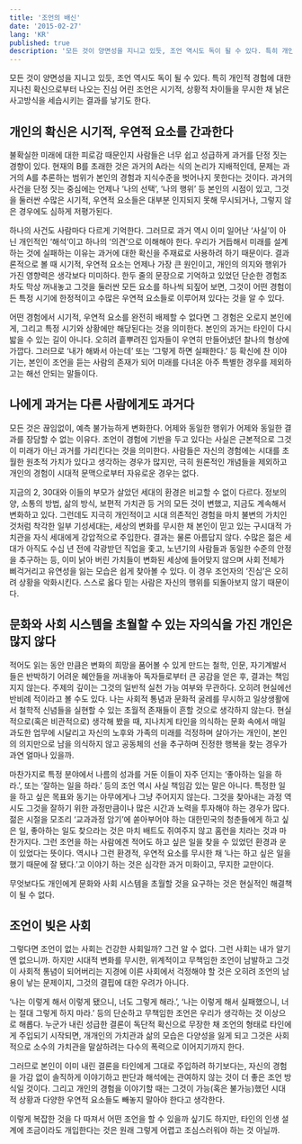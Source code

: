 ```yaml
---
title: '조언의 배신'
date: '2015-02-27'
lang: 'KR'
published: true
description: '모든 것이 양면성을 지니고 있듯, 조언 역시도 독이 될 수 있다. 특히 개인적 경험에 대한 지나친 확신으로부터 나오는 진심 어린 조언은 시기적, 상황적 차이들을 무시한 채 낡은 사고방식을 세습시키는 결과를 낳기도 한다.'
---
```


모든 것이 양면성을 지니고 있듯, 조언 역시도 독이 될 수 있다. 특히 개인적 경험에 대한 지나친 확신으로부터 나오는 진심 어린 조언은 시기적, 상황적 차이들을 무시한 채 낡은 사고방식을 세습시키는 결과를 낳기도 한다.

## 개인의 확신은 시기적, 우연적 요소를 간과한다

불확실한 미래에 대한 피로감 때문인지 사람들은 너무 쉽고 성급하게 과거를 단정 짓는 경향이 있다. 현재의 B를 초래한 것은 과거의 A라는 식의 논리가 지배적인데, 문제는 과거의 A를 추론하는 범위가 본인의 경험과 지식수준을 벗어나지 못한다는 것이다. 과거의 사건을 단정 짓는 중심에는 언제나 ‘나의 선택’, ‘나의 행위’ 등 본인의 시점이 있고, 그것을 둘러싼 수많은 시기적, 우연적 요소들은 대부분 인지되지 못해 무시되거나, 그렇지 않은 경우에도 심하게 저평가된다.

하나의 사건도 사람마다 다르게 기억한다. 그러므로 과거 역시 이미 일어난 ‘사실’이 아닌 개인적인 ‘해석’이고 하나의 ‘의견’으로 이해해야 한다. 우리가 거듭해서 미래를 설계하는 것에 실패하는 이유는 과거에 대한 확신을 주재료로 사용하려 하기 때문이다. 결과론적으로 볼 때 시기적, 우연적 요소는 언제나 가장 큰 원인이고, 개인의 의지와 행위가 가진 영향력은 생각보다 미미하다. 한두 줄의 문장으로 기억하고 있었던 단순한 경험조차도 막상 꺼내놓고 그것을 둘러싼 모든 요소를 하나씩 되짚어 보면, 그것이 어떤 경험이든 특정 시기에 한정적이고 수많은 우연적 요소들로 이루어져 있다는 것을 알 수 있다.

어떤 경험에서 시기적, 우연적 요소를 완전히 배제할 수 없다면 그 경험은 오로지 본인에게, 그리고 특정 시기와 상황에만 해당된다는 것을 의미한다. 본인의 과거는 타인이 다시 밟을 수 있는 길이 아니다. 오히려 흩뿌려진 입자들이 우연히 만들어냈던 찰나의 형상에 가깝다. 그러므로 ‘내가 해봐서 아는데’ 또는 ‘그렇게 하면 실패한다.’ 등 확신에 찬 이야기는, 본인이 조언을 듣는 사람의 존재가 되어 미래를 다녀온 아주 특별한 경우를 제외하고는 해선 안되는 말들이다.

## 나에게 과거는 다른 사람에게도 과거다

모든 것은 끊임없이, 예측 불가능하게 변화한다. 어제와 동일한 행위가 어제와 동일한 결과를 장담할 수 없는 이유다. 조언이 경험에 기반을 두고 있다는 사실은 근본적으로 그것이 미래가 아닌 과거를 가리킨다는 것을 의미한다. 사람들은 자신의 경험에는 시대를 초월한 원초적 가치가 있다고 생각하는 경우가 많지만, 극히 원론적인 개념들을 제외하고 개인의 경험이 시대적 문맥으로부터 자유로운 경우는 없다.

지금의 2, 30대와 이들의 부모가 살았던 세대의 환경은 비교할 수 없이 다르다. 정보의 양, 소통의 방법, 삶의 방식, 보편적 가치관 등 거의 모든 것이 변했고, 지금도 계속해서 변화하고 있다. 그런데도 지극히 개인적이고 시대 의존적인 경험을 마치 불변의 가치인 것처럼 착각한 일부 기성세대는, 세상의 변화를 무시한 채 본인이 믿고 있는 구시대적 가치관을 자식 세대에게 강압적으로 주입한다. 결과는 물론 아름답지 않다. 수많은 젊은 세대가 아직도 수십 년 전에 각광받던 직업을 좇고, 노년기의 사람들과 동일한 수준의 안정을 추구하는 등, 이미 낡아 버린 가치들이 변화된 세상에 들어맞지 않으며 사회 전체가 삐걱거리고 유연성을 잃는 모습은 쉽게 찾아볼 수 있다. 이 경우 조언자의 ‘진심’은 오히려 상황을 악화시킨다. 스스로 옳다 믿는 사람은 자신의 행위를 되돌아보지 않기 때문이다.

## 문화와 사회 시스템을 초월할 수 있는 자의식을 가진 개인은 많지 않다

적어도 읽는 동안 만큼은 변화의 희망을 품어볼 수 있게 만드는 철학, 인문, 자기계발서들은 반박하기 어려운 혜안들을 꺼내놓아 독자들로부터 큰 공감을 얻은 후, 결과는 책임지지 않는다. 주제의 깊이는 그것의 일반적 실천 가능 여부와 무관하다. 오히려 현실에선 반비례 적이라고 볼 수도 있다. 나는 사회적 통념과 문화적 굴레를 무시하고 일상생활에서 철학적 신념들을 실현할 수 있는 초월적 존재들이 흔할 것으로 생각하지 않는다. 현실적으로(혹은 비관적으로) 생각해 봤을 때, 지나치게 타인을 의식하는 문화 속에서 매일 과도한 업무에 시달리고 자신의 노후와 가족의 미래를 걱정하며 살아가는 개인이, 본인의 의지만으로 남을 의식하지 않고 공동체의 선을 추구하며 진정한 행복을 찾는 경우가 과연 얼마나 있을까.

마찬가지로 특정 분야에서 나름의 성과를 거둔 이들이 자주 던지는 ‘좋아하는 일을 하라.’, 또는 ‘잘하는 일을 하라.’ 등의 조언 역시 사실 책임감 있는 말은 아니다. 특정한 일을 하고 싶은 목표와 동기는 아무에게나 그냥 주어지지 않는다. 그것을 찾아내는 과정 역시도 그것을 잘하기 위한 과정만큼이나 많은 시간과 노력을 투자해야 하는 경우가 많다. 젊은 시절을 모조리 ‘교과과정 암기’에 쏟아부어야 하는 대한민국의 청춘들에게 하고 싶은 일, 좋아하는 일도 찾으라는 것은 마치 배트도 쥐여주지 않고 홈런을 치라는 것과 마찬가지다. 그런 조언을 하는 사람에겐 적어도 하고 싶은 일을 찾을 수 있었던 환경과 운이 있었다는 뜻이다. 역시나 그런 환경적, 우연적 요소를 무시한 채 ‘나는 하고 싶은 일을 했기 때문에 잘 됐다.’고 이야기 하는 것은 심각한 과거 미화이고, 무지한 교만이다.

무엇보다도 개인에게 문화와 사회 시스템을 초월할 것을 요구하는 것은 현실적인 해결책이 될 수 없다.

## 조언이 빚은 사회

그렇다면 조언이 없는 사회는 건강한 사회일까? 그건 알 수 없다. 그런 사회는 내가 알기엔 없으니까. 하지만 시대적 변화를 무시한, 위계적이고 무책임한 조언이 남발하고 그것이 사회적 통념이 되어버리는 지경에 이른 사회에서 걱정해야 할 것은 오히려 조언의 남용이 낳는 문제이지, 그것의 결핍에 대한 우려가 아니다.

‘나는 이렇게 해서 이렇게 됐으니, 너도 그렇게 해라.’, ‘나는 이렇게 해서 실패했으니, 너는 절대 그렇게 하지 마라.’ 등의 단순하고 무책임한 조언은 우리가 생각하는 것 이상으로 해롭다. 누군가 내린 성급한 결론이 독단적 확신으로 무장한 채 조언의 형태로 타인에게 주입되기 시작되면, 개개인의 가치관과 삶의 모습은 다양성을 잃게 되고 그것은 사회적으로 소수의 가치관을 말살하려는 다수의 폭력으로 이어지기까지 한다.

그러므로 본인이 이미 내린 결론을 타인에게 그대로 주입하려 하기보다는, 자신의 경험을 가감 없이 솔직하게 이야기하고 판단과 해석에는 관여하지 않는 것이 더 좋은 조언 방식일 것이다. 그리고 개인의 경험을 이야기할 때는 그것이 가능(혹은 불가능)했던 시대적 상황과 다양한 우연적 요소들도 빼놓지 말아야 한다고 생각한다.

이렇게 복잡한 것을 다 따져서 어떤 조언을 할 수 있을까 싶기도 하지만, 타인의 인생 설계에 조금이라도 개입한다는 것은 원래 그렇게 어렵고 조심스러워야 하는 것 아닐까.
